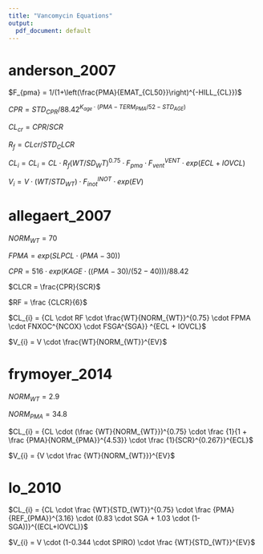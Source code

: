 ```yaml
---
title: "Vancomycin Equations"
output:
  pdf_document: default
---
```


# anderson_2007

$F_{pma} = 1/(1+\left(\frac{PMA}{EMAT_{CL50}}\right)^{-HILL_{CL}})$

$CPR = STD_{CPR}/88.42^{K_{age}\cdot(PMA-TERM_{PMA}/52-STD_{AGE})}$

$CL_{cr} = CPR/SCR$

$R_{f} = CLcr/STD_CLCR$

$CL_{i} = CL_{i} = CL \cdot R_{f}(WT/SD_WT)^{0.75} \cdot F_{pma} \cdot F_{vent}^{VENT} \cdot exp(ECL+IOVCL)$

$V_{i} = V \cdot (WT/STD_{WT}) \cdot F_{inot}^{INOT} \cdot exp(EV)$


# allegaert_2007

$NORM_{WT} = 70$

$FPMA = exp(SLPCL \cdot (PMA-30))$

$CPR = 516 \cdot exp(KAGE \cdot ((PMA-30)/(52-40)))/88.42$

$CLCR = \frac{CPR}{SCR}$

$RF = \frac {CLCR}{6}$

$CL_{i} = {CL \cdot RF \cdot \frac{WT}{NORM_{WT}}^{0.75} \cdot FPMA \cdot FNXOC^{NCOX} \cdot FSGA^{SGA}} ^{ECL + IOVCL}$

$V_{i} = V \cdot \frac{WT}{NORM_{WT}}^{EV}$


# frymoyer_2014

$NORM_{WT} = 2.9$

$NORM_{PMA} = 34.8$

$CL_{i} = {CL \cdot (\frac {WT}{NORM_{WT}})^{0.75} \cdot \frac {1}{1 + \frac {PMA}{NORM_{PMA}}^{4.53}} \cdot \frac {1}{SCR}^{0.267}}^{ECL}$

$V_{i} = {V \cdot \frac {WT}{NORM_{WT}}}^{EV}$


# lo_2010

$CL_{i} = {CL \cdot \frac {WT}{STD_{WT}}^{0.75} \cdot \frac {PMA}{REF_{PMA}}^{3.16} \cdot (0.83 \cdot SGA + 1.03 \cdot (1-SGA))}^{(ECL+IOVCL)}$

$V_{i} = V \cdot (1-0.344 \cdot SPIRO) \cdot \frac {WT}{STD_{WT}}^{EV}$

